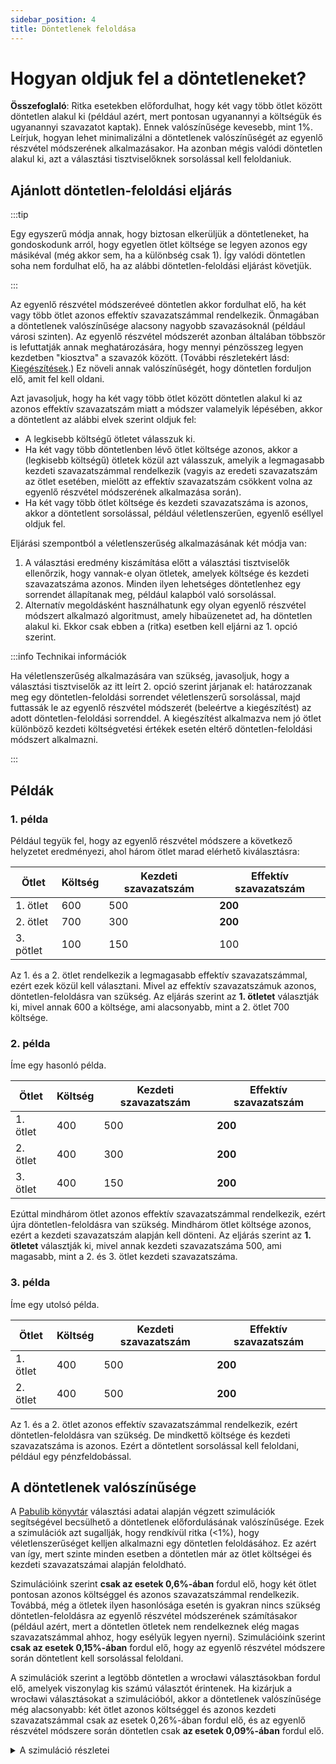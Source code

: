 ```yaml
---
sidebar_position: 4
title: Döntetlenek feloldása
---
```



# Hogyan oldjuk fel a döntetleneket?

<div class="summary">
<b>Összefoglaló</b>:
Ritka esetekben előfordulhat, hogy két vagy több ötlet között döntetlen alakul ki (például azért, mert pontosan ugyanannyi a költségük és ugyanannyi szavazatot kaptak).
Ennek valószínűsége kevesebb, mint 1%.
Leírjuk, hogyan lehet minimalizálni a döntetlenek valószínűségét az egyenlő részvétel módszerének alkalmazásakor.
Ha azonban mégis valódi döntetlen alakul ki, azt a választási tisztviselőknek sorsolással kell feloldaniuk.
</div>

## Ajánlott döntetlen-feloldási eljárás

:::tip

Egy egyszerű módja annak, hogy biztosan elkerüljük a döntetleneket, ha gondoskodunk arról, hogy egyetlen ötlet költsége se legyen azonos egy másikéval (még akkor sem, ha a különbség csak <Currency>1</Currency>). Így valódi döntetlen soha nem fordulhat elő, ha az alábbi döntetlen-feloldási eljárást követjük.

:::

Az egyenlő részvétel módszeréveé döntetlen akkor fordulhat elő, ha két vagy több ötlet azonos effektív szavazatszámmal rendelkezik.
Önmagában a döntetlenek valószínűsége alacsony nagyobb szavazásoknál (például városi szinten).
Az egyenlő részvétel módszerét azonban általában többször is lefuttatják annak meghatározására, hogy mennyi pénzösszeg legyen kezdetben "kiosztva" a szavazók között.
(További részletekért lásd: [Kiegészítések](completion).)
Ez növeli annak valószínűségét, hogy döntetlen forduljon elő, amit fel kell oldani.

Azt javasoljuk, hogy ha két vagy több ötlet között döntetlen alakul ki az azonos effektív szavazatszám miatt a módszer valamelyik lépésében,
akkor a döntetlent az alábbi elvek szerint oldjuk fel:
* A legkisebb költségű ötletet válasszuk ki.
* Ha két vagy több döntetlenben lévő ötlet költsége azonos, akkor a (legkisebb költségű) ötletek közül azt válasszuk, amelyik a legmagasabb kezdeti szavazatszámmal rendelkezik (vagyis az eredeti szavazatszám az ötlet esetében, mielőtt az effektív szavazatszám csökkent volna az egyenlő részvétel módszerének alkalmazása során).
* Ha két vagy több ötlet költsége és kezdeti szavazatszáma is azonos, akkor a döntetlent sorsolással, például véletlenszerűen, egyenlő eséllyel oldjuk fel.

Eljárási szempontból a véletlenszerűség alkalmazásának két módja van:
1. A választási eredmény kiszámítása előtt a választási tisztviselők ellenőrzik, hogy vannak-e olyan ötletek, amelyek költsége és kezdeti szavazatszáma azonos. Minden ilyen lehetséges döntetlenhez egy sorrendet állapítanak meg, például kalapból való sorsolással.
2. Alternatív megoldásként használhatunk egy olyan egyenlő részvétel módszert alkalmazó algoritmust, amely hibaüzenetet ad, ha döntetlen alakul ki. Ekkor csak ebben a (ritka) esetben kell eljárni az 1. opció szerint.

:::info Technikai információk

Ha véletlenszerűség alkalmazására van szükség, javasoljuk, hogy
a választási tisztviselők az itt leírt 2. opció szerint járjanak el:
határozzanak meg egy döntetlen-feloldási sorrendet véletlenszerű sorsolással, majd futtassák le az egyenlő részvétel módszerét (beleértve a kiegészítést) az adott döntetlen-feloldási sorrenddel.
A kiegészítést alkalmazva nem jó ötlet különböző kezdeti költségvetési értékek esetén eltérő döntetlen-feloldási módszert alkalmazni.

:::

## Példák

### 1. példa
Például tegyük fel, hogy az egyenlő részvétel módszere a következő helyzetet eredményezi, ahol három ötlet marad elérhető kiválasztásra:

| Ötlet | Költség | Kezdeti szavazatszám | Effektív szavazatszám |
| --- | --- | --- | --- |
| 1. ötlet | <Currency>600</Currency> | 500 | **200** |
| 2. ötlet | <Currency>700</Currency> | 300 | **200** |
| 3. pötlet | <Currency>100</Currency> | 150 | 100 |

Az 1. és a 2. ötlet rendelkezik a legmagasabb effektív szavazatszámmal, ezért ezek közül kell választani.
Mivel az effektív szavazatszámuk azonos, döntetlen-feloldásra van szükség.
Az eljárás szerint az **1. ötletet** választják ki, mivel annak <Currency>600</Currency> a költsége, ami alacsonyabb, mint a 2. ötlet <Currency>700</Currency> költsége.

### 2. példa

Íme egy hasonló példa.

| Ötlet | Költség | Kezdeti szavazatszám | Effektív szavazatszám |
| --- | --- | --- | --- |
| 1. ötlet | <Currency>400</Currency> | 500 | **200** |
| 2. ötlet | <Currency>400</Currency> | 300 | **200** |
| 3. ötlet | <Currency>400</Currency> | 150 | **200** |

Ezúttal mindhárom ötlet azonos effektív szavazatszámmal rendelkezik, ezért újra döntetlen-feloldásra van szükség.
Mindhárom ötlet költsége azonos, ezért a kezdeti szavazatszám alapján kell dönteni.
Az eljárás szerint az **1. ötletet** választják ki, mivel annak kezdeti szavazatszáma 500, ami magasabb, mint a 2. és 3. ötlet kezdeti szavazatszáma.

### 3. példa

Íme egy utolsó példa.

| Ötlet | Költség | Kezdeti szavazatszám | Effektív szavazatszám |
| --- | --- | --- | --- |
| 1. ötlet | <Currency>400</Currency> | 500 | **200** |
| 2. ötlet | <Currency>400</Currency> | 500 | **200** |

Az 1. és a 2. ötlet azonos effektív szavazatszámmal rendelkezik, ezért döntetlen-feloldásra van szükség.
De mindkettő költsége és kezdeti szavazatszáma is azonos.
Ezért a döntetlent sorsolással kell feloldani, például egy pénzfeldobással.

## A döntetlenek valószínűsége

A [Pabulib könyvtár](http://pabulib.org/) választási adatai alapján végzett szimulációk segítségével becsülhető a döntetlenek előfordulásának valószínűsége.
Ezek a szimulációk azt sugallják, hogy rendkívül ritka (&lt;1%), hogy véletlenszerűséget kelljen alkalmazni egy döntetlen feloldásához.
Ez azért van így, mert szinte minden esetben a döntetlen már az ötlet költségei és kezdeti szavazatszámai alapján feloldható.

Szimulációink szerint **csak az esetek 0,6%-ában** fordul elő, hogy két ötlet pontosan azonos költséggel és azonos szavazatszámmal rendelkezik.
Továbbá, még a ötletek ilyen hasonlósága esetén is gyakran nincs szükség döntetlen-feloldásra az egyenlő részvétel módszerének számításakor
(például azért, mert a döntetlen ötletek nem rendelkeznek elég magas szavazatszámmal ahhoz, hogy esélyük legyen nyerni).
Szimulációink szerint **csak az esetek 0,15%-ában** fordul elő, hogy az egyenlő részvétel módszere során döntetlent kell sorsolással feloldani.

A szimulációk szerint a legtöbb döntetlen a wrocławi választásokban fordul elő, amelyek viszonylag kis számú választót érintenek.
Ha kizárjuk a wrocławi választásokat a szimulációból, akkor a döntetlenek valószínűsége még alacsonyabb:
két ötlet azonos költséggel és azonos kezdeti szavazatszámmal csak az esetek 0,26%-ában fordul elő, 
és az egyenlő részvétel módszere során döntetlen csak **az esetek 0,09%-ában** fordul elő.

<details>
<summary>A szimuláció részletei</summary>

A szimulációt 2023 januárjában végezték a Pabulib választási adatain alapuló szimulációval, amelyek több X-es szavazási rendszert használó PB választásokból származnak. Ezek 480 adathalmazt tartalmaznak, a lengyelországi Gdańsk, Varsó, Wrocław és Zabrze városaiból. A wrocławi választások kizárásával a szimuláció 383 adathalmazt foglal magában. 

A döntetlenek előfordulásának pontosabb becslése érdekében minden adathalmazon 100 szimulációt végeztünk.
Minden iterációban véletlenszerűen kiválasztottuk a választók 30–80%-át az adathalmazból (így egy véletlenszerűen kisebb választást kaptunk), majd ellenőriztük, hogy a kisebb választás tartalmaz-e olyan ötletek párját, amelyek azonos költséggel és azonos kezdeti szavazatszámmal rendelkeznek.
Azoknál az eseteknél, ahol ilyen ötletpárt találtunk, megvizsgáltuk, hogy az egyenlő részvétel módszere (a szokásos [kiegészítési](completion) módszer használatával) találkozik-e döntetlennel a választási eredmény kiszámításakor.

Ha csak a tényleges, eredeti választásokat nézzük (anélkül, hogy véletlenszerűen kiválasztanánk egy részhalmazt a választókból), akkor a ötletek azonos költséggel és azonos kezdeti szavazatszámmal az esetek 1,25%-ában fordulnak elő, az egyenlő részvétel módszere pedig az esetek 0,21%-ában találkozik döntetlennel. A wrocławi választások kizárásával ezek az arányok 0,5% és 0,0%.

A szimulációs kód [elérhető a GitHubon](https://gist.github.com/DominikPeters/2208ca4c7c1464bc1d3956829195f20a).
</details>
